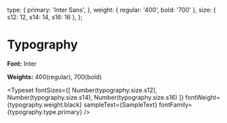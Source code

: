 
<Meta title='Typography' />

  type: {
    primary: 'Inter Sans',
  },
  weight: {
    regular: '400',
    bold: '700'
  },
  size: {
    s12: 12,
    s14: 14,
    s16: 16
  },
};


# Typography

**Font:** Inter

**Weights:** 400(regular), 700(bold)

<Typeset
  fontSizes={[
    Number(typography.size.s12),
    Number(typography.size.s14),
    Number(typography.size.s16)
  ]}
  fontWeight={typography.weight.black}
  sampleText={SampleText}
  fontFamily={typography.type.primary}
/>